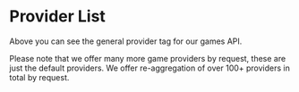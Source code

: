 #  Provider List
Above you can see the general provider tag for our games API. 


<Callout>
  Please note that we offer many more game providers by request, these are just the default providers. We offer re-aggregation of over 100+ providers in total by request.
</Callout>
